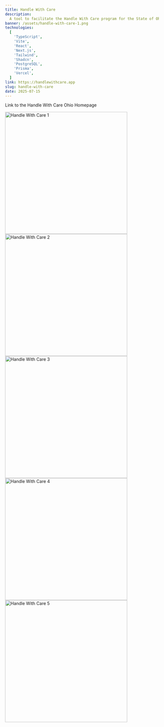 ```yaml
---
title: Handle With Care
description:
  A tool to facilitate the Handle With Care program for the State of Ohio.
banner: /assets/handle-with-care-1.png
technologies:
  [
    'TypeScript',
    'Vite',
    'React',
    'Next.js',
    'Tailwind',
    'Shadcn',
    'PostgreSQL',
    'Prisma',
    'Vercel',
  ]
link: https://handlewithcare.app
slug: handle-with-care
date: 2025-07-15
---
```


<ExternalLink href="https://handlewithcare.app">
  Link to the Handle With Care Ohio Homepage
</ExternalLink>

<img
  src="/assets/handle-with-care-1.png"
  alt="Handle With Care 1"
  width="400px"
/>
<br />
<img
  src="/assets/handle-with-care-2.jpeg"
  alt="Handle With Care 2"
  width="400px"
/>
<br />
<img
  src="/assets/handle-with-care-3.jpeg"
  alt="Handle With Care 3"
  width="400px"
/>
<br />
<img
  src="/assets/handle-with-care-4.jpeg"
  alt="Handle With Care 4"
  width="400px"
/>
<br />
<img
  src="/assets/handle-with-care-5.jpeg"
  alt="Handle With Care 5"
  width="400px"
/>
<br />
